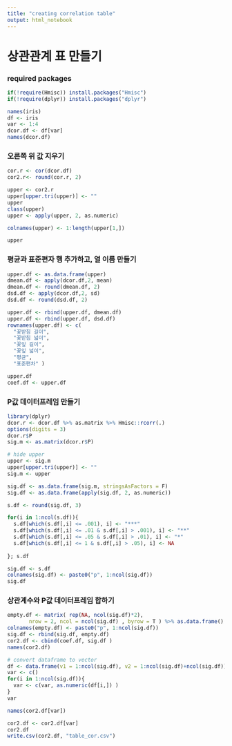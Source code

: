 ---
title: "creating correlation table"
output: html_notebook
---


# 상관관계 표 만들기
### required packages

```{r}
if(!require(Hmisc)) install.packages("Hmisc")
if(!require(dplyr)) install.packages("dplyr")
```

```{r}
names(iris)
df <- iris
var <- 1:4
dcor.df <- df[var]
names(dcor.df)
```



### 오른쪽 위 값 지우기 
```{r}
cor.r <- cor(dcor.df)
cor2.r<- round(cor.r, 2)

upper <- cor2.r 
upper[upper.tri(upper)] <- ""
upper
class(upper)
upper <- apply(upper, 2, as.numeric)

colnames(upper) <- 1:length(upper[1,])

upper

```



### 평균과 표준편자 행 추가하고, 열 이름 만들기 
```{r}
upper.df <- as.data.frame(upper)
dmean.df <- apply(dcor.df,2, mean)
dmean.df <- round(dmean.df, 2)
dsd.df <- apply(dcor.df,2, sd)
dsd.df <- round(dsd.df, 2)

upper.df <- rbind(upper.df, dmean.df)
upper.df <- rbind(upper.df, dsd.df)
rownames(upper.df) <- c(
  "꽃받침 길이", 
  "꽃받침 넓이", 
  "꽃잎 길이", 
  "꽃잎 넓이",
  "평균", 
  "표준편차" )

upper.df
coef.df <- upper.df
```



### P값 데이터프레임 만들기
```{r}
library(dplyr)
dcor.r <- dcor.df %>% as.matrix %>% Hmisc::rcorr(.)
options(digits = 3)
dcor.r$P
sig.m <- as.matrix(dcor.r$P)

# hide upper
upper <- sig.m
upper[upper.tri(upper)] <- ""
sig.m <- upper

sig.df <- as.data.frame(sig.m, stringsAsFactors = F)
sig.df <- as.data.frame(apply(sig.df, 2, as.numeric))

s.df <- round(sig.df, 3)

for(i in 1:ncol(s.df)){
  s.df[which(s.df[,i] <= .001), i] <- "***"
  s.df[which(s.df[,i] <= .01 & s.df[,i] > .001), i] <- "**"
  s.df[which(s.df[,i] <= .05 & s.df[,i] > .01), i] <- "*"  
  s.df[which(s.df[,i] <= 1 & s.df[,i] > .05), i] <- NA
  
}; s.df

sig.df <- s.df
colnames(sig.df) <- paste0("p", 1:ncol(sig.df))
sig.df
```



### 상관계수와 P값 데이터프레임 합하기 
```{r}
empty.df <- matrix( rep(NA, ncol(sig.df)*2), 
       nrow = 2, ncol = ncol(sig.df) , byrow = T ) %>% as.data.frame()
colnames(empty.df) <- paste0("p", 1:ncol(sig.df))
sig.df <- rbind(sig.df, empty.df)
cor2.df <- cbind(coef.df, sig.df )
names(cor2.df)

# convert dataframe to vector
df <- data.frame(v1 = 1:ncol(sig.df), v2 = 1:ncol(sig.df)+ncol(sig.df))
var <- c()
for(i in 1:ncol(sig.df)){
  var <- c(var, as.numeric(df[i,]) )
}
var

names(cor2.df[var])

cor2.df <- cor2.df[var]
cor2.df
write.csv(cor2.df, "table_cor.csv")

```

